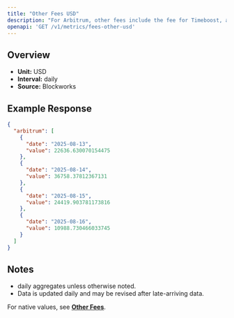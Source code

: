 ```yaml
---
title: "Other Fees USD"
description: "For Arbitrum, other fees include the fee for Timeboost, an priroty auction for access to transactions with no delay compared to 200ms delay for the chain's sequencer"
openapi: 'GET /v1/metrics/fees-other-usd'
---
```


## Overview

- **Unit:** USD
- **Interval:** daily
- **Source:** Blockworks

## Example Response

```json
{
  "arbitrum": [
    {
      "date": "2025-08-13",
      "value": 22636.630070154475
    },
    {
      "date": "2025-08-14",
      "value": 36758.37812367131
    },
    {
      "date": "2025-08-15",
      "value": 24419.903781173816
    },
    {
      "date": "2025-08-16",
      "value": 10988.730466033745
    }
  ]
}
```

## Notes
- daily aggregates unless otherwise noted.
- Data is updated daily and may be revised after late-arriving data.


<Note>For native values, see **[Other Fees](./fees-other)**.</Note>